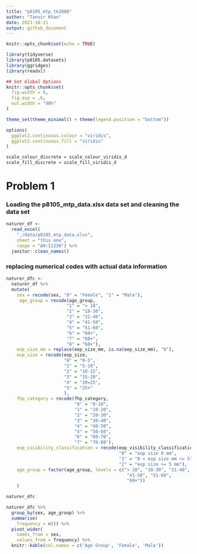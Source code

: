 ```yaml
---
title: "p8105_mtp_tk2886"
author: "Tanvir Khan"
date: 2021-10-21
output: github_document
---
```





```r
knitr::opts_chunk$set(echo = TRUE)
```

```r
library(tidyverse)
library(p8105.datasets)
library(ggridges)
library(readxl)

## Set Global Options 
knitr::opts_chunk$set(
  fig.width = 6,
  fig.asp = .6, 
  out.width = "90%"
)

theme_set(theme_minimal() + theme(legend.position = "bottom"))

options(
  ggplot2.continuous.colour = "viridis",
  ggplot2.continuous.fill = "viridis"
)

scale_colour_discrete = scale_colour_viridis_d
scale_fill_discrete = scale_fill_viridis_d
```




# Problem 1

### Loading the p8105_mtp_data.xlsx data set and cleaning the data set 
```r
naturer_df <-
  read_excel(
    "./data/p8105_mtp_data.xlsx",
    sheet = "this one",
    range = "A9:I1230") %>%
  janitor::clean_names()
```




### replacing numerical codes with actual data information
```r
naturer_dfc <- 
  naturer_df %>%
  mutate(
    sex = recode(sex, "0" = "Female", "1" = "Male"),
     age_group = recode(age_group,
                       "1" = "> 18",
                       "2" = "18-30", 
                       "3" = "31-40", 
                       "4" = "41-50",
                       "5" = "51-60", 
                       "6" = "60+",
                       "7" = "60+", 
                       "8" = "60+"), 
    eop_size_mm = replace(eop_size_mm, is.na(eop_size_mm), "0"),
    eop_size = recode(eop_size,
                      "0" = "0-5",
                      "1" = "5-10",
                      "2" = "10-15",
                      "3" = "15-20",
                      "4" = "20=25",
                      "5" = "25+"
                      ),
    fhp_category = recode(fhp_category,
                          "0" = "0-10",
                          "1" = "10-20",
                          "2" = "20-30",
                          "3" = "30-40",
                          "4" = "40-50",
                          "5" = "50-60",
                          "6" = "60-70",
                          "7" = "70-80"),
    eop_visibility_classification = recode(eop_visibility_classification,
                                           "0" = "eop size 0 mm",
                                           "1" = "0 < eop size mm <= 5",
                                           "2" = "eop size >= 5 mm"),
    age_group = factor(age_group, levels = c("> 18", "18-30", "31-40",
                                              "41-50", "51-60",
                                              "60+"))
    )

naturer_dfc 

```

```r
naturer_dfc %>% 
  group_by(sex, age_group) %>% 
  summarise(
    frequency = n()) %>% 
  pivot_wider(
    names_from = sex,
    values_from = frequency) %>% 
  knitr::kable(col.names = c('Age Group', 'Female', 'Male'))
```



